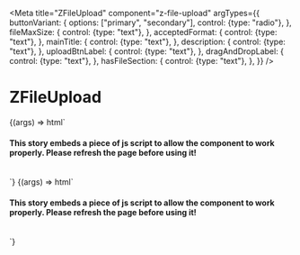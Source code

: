 

<Meta
  title="ZFileUpload"
  component="z-file-upload"
  argTypes={{
    buttonVariant: {
      options: ["primary", "secondary"],
      control: {type: "radio"},
    },
    fileMaxSize: {
      control: {type: "text"},
    },
    acceptedFormat: {
      control: {type: "text"},
    },
    mainTitle: {
      control: {type: "text"},
    },
    description: {
      control: {type: "text"},
    },
    uploadBtnLabel: {
      control: {type: "text"},
    },
    dragAndDropLabel: {
      control: {type: "text"},
    },
    hasFileSection: {
      control: {type: "text"},
    },
  }}
/>

# ZFileUpload

<Canvas>
  <Story
    name="ZFileUpload default version"
    args={{
      buttonVariant: ButtonVariant.PRIMARY,
      fileMaxSize: "50",
      acceptedFormat: ".pdf, .doc, .tiff, .png, .jpg",
      mainTitle: "Allega un file",
      description: "Vuoi allegare un file per chiarire meglio la tua richiesta?",
      uploadBtnLabel: "allega",
      hasFileSection: "true",
    }}
  >
    {(args) => html`<h4 class="heading-4">
        This story embeds a piece of js script to allow the component to work properly. Please refresh the page before
        using it!
      </h4>
      <br />
      <z-file-upload
        type="default"
        has-file-section="${args.hasFileSection}"
        description="${args.description}"
        button-variant="${args.buttonVariant}"
        file-max-size="${args.fileMaxSize}"
        accepted-format="${args.acceptedFormat}"
        main-title="${args.mainTitle}"
        upload-btn-label="${args.uploadBtnLabel}"
      >
      </z-file-upload>
      <script>
        const uploaderDefault = document.querySelector("z-file-upload");
        let fileNumber = 0;
        document.addEventListener("fileInput", (e) => {
          fileNumber++;
          const item = e.detail;
          const chip = document.createElement("Z-FILE");
          chip.setAttribute("slot", "files");
          chip.setAttribute("file-number", fileNumber);
          chip.setAttribute("file-name", item.name);
          uploaderDefault.appendChild(chip);
        });
      </script>`}
  </Story>
</Canvas>

<Canvas>
  <Story
    name="ZFileUpload dragdrop version"
    args={{
      fileMaxSize: "50",
      acceptedFormat: ".pdf, .doc, .tiff, .png, .jpg",
      mainTitle: "Allega un file",
      description: "Vuoi allegare un file per chiarire meglio la tua richiesta?",
      uploadBtnLabel: "allega",
      dragAndDropLabel: "Rilascia i file in questa area per allegarli.",
      hasFileSection: "true",
    }}
  >
    {(args) => html` <h4 class="heading-4">
        This story embeds a piece of js script to allow the component to work properly. Please refresh the page before
        using it!
      </h4>
      <br />
      <z-file-upload
        type="dragdrop"
        has-file-section="${args.hasFileSection}"
        file-max-size="${args.fileMaxSize}"
        description="${args.description}"
        accepted-format="${args.acceptedFormat}"
        main-title="${args.mainTitle}"
        drag-and-drop-label="${args.dragAndDropLabel}"
      >
      </z-file-upload>
      <script>
        const uploaderDragdrop = document.querySelector("z-file-upload");
        document.addEventListener("fileInput", (e) => {
          const item = e.detail;
          const chip = document.createElement("Z-FILE");
          chip.setAttribute("slot", "files");
          chip.setAttribute("filetype", item.type);
          chip.setAttribute("file-name", item.name);
          uploaderDragdrop.appendChild(chip);
        });
      </script>`}
  </Story>
</Canvas>

<ArgsTable of="z-file-upload" />
